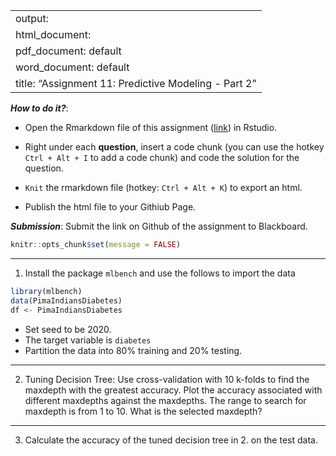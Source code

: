 
---
output: 
  html_document:
  pdf_document: default
  word_document: default
title: "Assignment 11: Predictive Modeling - Part 2"
---

***How to do it?***: 

- Open the Rmarkdown file of this assignment ([link](fa2021_assignment11.Rmd)) in Rstudio. 

- Right under each **question**, insert  a code chunk (you can use the hotkey `Ctrl + Alt + I` to add a code chunk) and code the solution for the question. 

- `Knit` the rmarkdown file (hotkey: `Ctrl + Alt + K`) to export an html.  

-  Publish the html file to your Githiub Page. 

***Submission***: Submit the link on Github of the assignment to Blackboard.

```r
knitr::opts_chunk$set(message = FALSE)
```


-------

1. Install the package `mlbench` and use the follows to import the data

```r
library(mlbench)
data(PimaIndiansDiabetes)
df <- PimaIndiansDiabetes
```

- Set seed to be 2020. 
- The target variable is `diabetes`
- Partition the data into 80% training and 20% testing.  

-------

2. Tuning Decision Tree:  Use cross-validation with 10 k-folds to find the maxdepth with the greatest accuracy. Plot the accuracy associated with different maxdepths against the maxdepths. The range to search for maxdepth is from 1 to 10. What is the selected maxdepth?

-------

3. Calculate the accuracy of the tuned decision tree in 2. on the test data. 